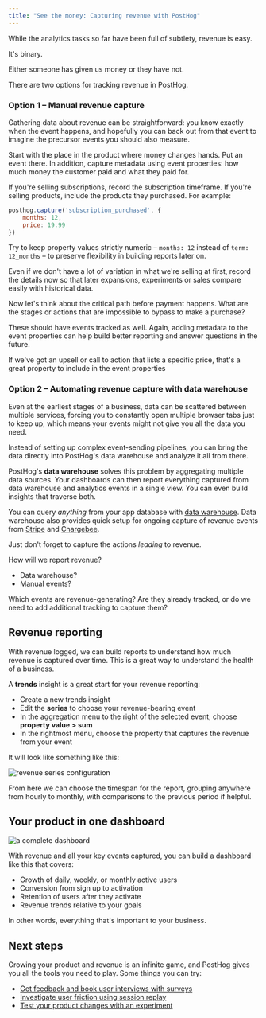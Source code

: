 ```yaml
---
title: "See the money: Capturing revenue with PostHog"
---
```



<AnalyticsPlannerTip />

While the analytics tasks so far have been full of subtlety, revenue is easy.

It's binary.

Either someone has given us money or they have not.

There are two options for tracking revenue in PostHog.

### Option 1 – Manual revenue capture

Gathering data about revenue can be straightforward: you know exactly when the event happens, and hopefully you can back out from that event to imagine the precursor events you should also measure.

Start with the place in the product where money changes hands. Put an event there. In addition, capture metadata using event properties: how much money the customer paid and what they paid for. 

If you're selling subscriptions, record the subscription timeframe. If you're selling products, include the products they purchased. For example:

```javascript
posthog.capture('subscription_purchased', {
	months: 12,
	price: 19.99
})
```

Try to keep property values strictly numeric – `months: 12` instead of `term: 12_months` – to preserve flexibility in building reports later on.

Even if we don't have a lot of variation in what we're selling at first, record the details now so that later expansions, experiments or sales compare easily with historical data.

Now let's think about the critical path before payment happens. What are the stages or actions that are impossible to bypass to make a purchase?

These should have events tracked as well. Again, adding metadata to the event properties can help build better reporting and answer questions in the future.

If we've got an upsell or call to action that lists a specific price, that's a great property to include in the event properties

### Option 2 – Automating revenue capture with data warehouse

Even at the earliest stages of a business, data can be scattered between multiple services, forcing you to constantly open multiple browser tabs just to keep up, which means your events might not give you all the data you need. 

Instead of setting up complex event-sending pipelines, you can bring the data directly into PostHog's data warehouse and analyze it all from there.

PostHog's **data warehouse** solves this problem by aggregating multiple data sources. Your dashboards can then report everything captured from data warehouse and analytics events in a single view. You can even build insights that traverse both.

You can query *anything* from your app database with [data warehouse](https://posthog.com/docs/data-warehouse/query). Data warehouse also provides quick setup for ongoing capture of revenue events from [Stripe](https://posthog.com/docs/cdp/sources/stripe) and [Chargebee](https://posthog.com/docs/cdp/sources/chargebee). 

Just don't forget to capture the actions *leading* to revenue.

<Admonition icon="IconPencil" title="Planning revenue reporting">

How will we report revenue?

- Data warehouse?
- Manual events?

Which events are revenue-generating? Are they already tracked, or do we need to add additional tracking to capture them?

</Admonition>

## Revenue reporting

With revenue logged, we can build reports to understand how much revenue is captured over time. This is a great way to understand the health of a business.

A **trends** insight is a great start for your revenue reporting:

- Create a new trends insight  
- Edit the **series** to choose your revenue-bearing event  
- In the aggregation menu to the right of the selected event, choose **property value > sum**  
- In the rightmost menu, choose the property that captures the revenue from your event

It will look like something like this:

![revenue series configuration](https://res.cloudinary.com/dmukukwp6/image/upload/revenue_series_configuration_cfe291c330.png)


From here we can choose the timespan for the report, grouping anywhere from hourly to monthly, with comparisons to the previous period if helpful.

## Your product in one dashboard

![a complete dashboard](https://res.cloudinary.com/dmukukwp6/image/upload/hogflix_c681b6891d.png)

With revenue and all your key events captured, you can build a dashboard like this that covers:

- Growth of daily, weekly, or monthly active users
- Conversion from sign up to activation
- Retention of users after they activate
- Revenue trends relative to your goals

In other words, everything that's important to your business.

## Next steps

Growing your product and revenue is an infinite game, and PostHog gives you all the tools you need to play. Some things you can try:

- [Get feedback and book user interviews with surveys](/tutorials/feedback-interviews-site-apps)
- [Investigate user friction using session replay](/tutorials/filter-session-recordings)
- [Test your product changes with an experiment](/docs/experiments)